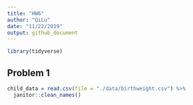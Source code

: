 ```yaml
---
title: "HW6"
author: "QiLu"
date: "11/22/2019"
output: github_document
---
```


```r
library(tidyverse)
```

## Problem 1
```r
child_data = read.csv(file = "./data/birthweight.csv") %>% 
  janitor::clean_names()
```


